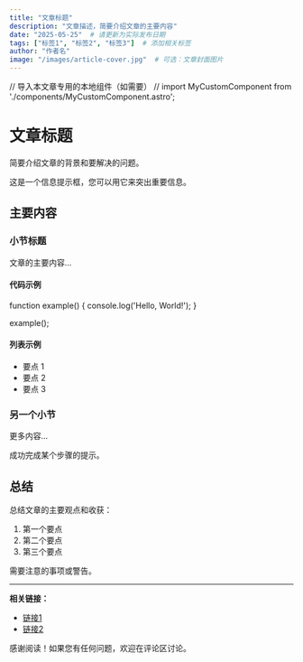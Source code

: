 ```yaml
---
title: "文章标题"
description: "文章描述，简要介绍文章的主要内容"
date: "2025-05-25"  # 请更新为实际发布日期
tags: ["标签1", "标签2", "标签3"]  # 添加相关标签
author: "作者名"
image: "/images/article-cover.jpg"  # 可选：文章封面图片
---
```



// 导入本文章专用的本地组件（如需要）
// import MyCustomComponent from './components/MyCustomComponent.astro';

# 文章标题

简要介绍文章的背景和要解决的问题。

<Alert type="info" title="提示">
  这是一个信息提示框，您可以用它来突出重要信息。
</Alert>

## 主要内容

### 小节标题

文章的主要内容...

#### 代码示例

<CodeBlock language="javascript" title="示例代码">
function example() {
  console.log('Hello, World!');
}

example();
</CodeBlock>

#### 列表示例

- 要点 1
- 要点 2
- 要点 3

### 另一个小节

更多内容...

<Alert type="success" title="成功">
  成功完成某个步骤的提示。
</Alert>

## 总结

总结文章的主要观点和收获：

1. 第一个要点
2. 第二个要点
3. 第三个要点

<Alert type="warning" title="注意">
  需要注意的事项或警告。
</Alert>

---

**相关链接：**
- [链接1](https://example.com)
- [链接2](https://example.com)

感谢阅读！如果您有任何问题，欢迎在评论区讨论。

